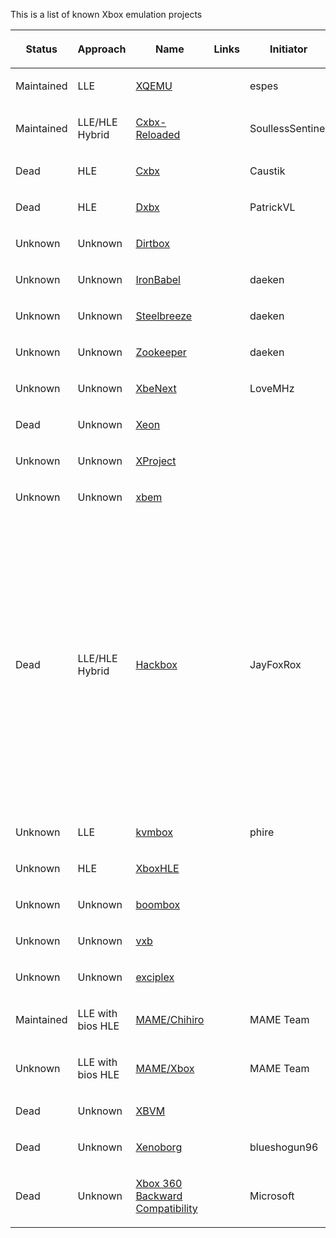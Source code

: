 This is a list of known Xbox emulation projects

{| class="wikitable"
!Status
!Approach
!Name
!Links
!Initiator
!Platform
!License
!Notes
|-
|Maintained
|LLE
|[[XQEMU]]
|
|espes
|Windows
|
|
|-
|Maintained
|LLE/HLE Hybrid
|[[Cxbx-Reloaded]]
|
|SoullessSentinel
|Windows
|
|
|-
|Dead
|HLE
|[[Cxbx]]
|
|Caustik
|Windows
|
|
|-
|Dead
|HLE
|[http://dxbx-emu.com Dxbx]
|
|PatrickVL{{citation needed}}
|Windows
|
|
|-
|Unknown
|Unknown
|[https://github.com/impeachgod/Dirtbox Dirtbox]
|
|
|Windows
|
|
|-
|Unknown
|Unknown
|[https://sourceforge.net/p/ironbabel/code/HEAD/tree/trunk/Box/Xbox/ IronBabel]
|
|daeken
|Unknown
|
|
|-
|Unknown
|Unknown
|[https://github.com/daeken/Steelbreeze Steelbreeze]
|
|daeken
|Unknown
|
|
|-
|Unknown
|Unknown
|[https://github.com/daeken/Zookeeper Zookeeper]
|
|daeken
|Unknown
|
|
|-
|Unknown
|Unknown
|[http://ngemu.com/threads/.154342/ XbeNext]
|
|LoveMHz
|Windows
|
|
|-
|Dead
|Unknown
|[http://ngemu.com/forums/.65/ Xeon]
|
|
|Windows
|
|
|-
|Unknown
|Unknown
|[http://ngemu.com/threads/.105210/ XProject]
|
|
|Windows
|
|
|-
|Unknown
|Unknown
|[https://code.google.com/p/xbem xbem]
|
|
|Windows
|
|
|-
|Dead
|LLE/HLE Hybrid
|[[Hackbox]]
|
|JayFoxRox
|Windows/Linux
|Private
|This was originally going to be a commercial emulator (but plans were dropped quickly in favor of preservation). The source code was temporarily public but then made private. The source code is still available to a selected group of developers.
|-
|Unknown
|LLE
|[https://github.com/phire/kvmbox kvmbox]
|
|phire
|Linux
|
|
|-
|Unknown
|HLE
|[https://github.com/Gabriel-Maldonado/XboxHLE XboxHLE]
|
|
|Windows
|
|
|-
|Unknown
|Unknown
|[https://github.com/bjh83/boombox boombox]
|
|
|Windows
|
|
|-
|Unknown
|Unknown
|[https://github.com/docbrown/vxb vxb]
|
|
|Windows
|
|
|-
|Unknown
|Unknown
|[https://github.com/quantumdude836/exciplex exciplex]
|
|
|Windows
|
|
|-
|Maintained
|LLE with bios HLE
|[http://mamedev.org/ MAME/Chihiro]
|
|MAME Team
|Windows/Linux/Mac/Others
|
|
|-
|Unknown
|LLE with bios HLE
|[http://mamedev.org/ MAME/Xbox]
|
|MAME Team
|Windows/Linux/Mac/Others
|
|Does this exist yet?{{citation needed}}
|-
|Dead
|Unknown
|[https://github.com/monocasa/xbvm XBVM]
|
|
|Windows
|
|
|-
|Dead
|Unknown
|[http://xenoborg-emu.blogspot.com/ Xenoborg]
|
|blueshogun96
|Windows
|
|
|-
|Dead
|Unknown
|[[Xbox 360 Backward Compatibility]]
|
|Microsoft
|Xbox 360
|Proprietary
|
|}